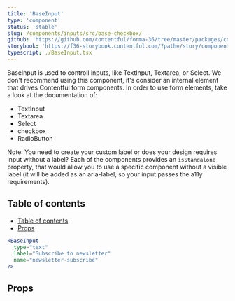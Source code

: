 ```yaml
---
title: 'BaseInput'
type: 'component'
status: 'stable'
slug: /components/inputs/src/base-checkbox/
github: 'https://github.com/contentful/forma-36/tree/master/packages/components/inputs/src/base-checkbox'
storybook: 'https://f36-storybook.contentful.com/?path=/story/components-BaseInput--overview'
typescript: ./BaseInput.tsx
---
```


BaseInput is used to controll inputs, like TextInput, Textarea, or Select. We don't recommend using this component, it's consider an internal element that drives Contentful form components.
In order to use form elements, take a look at the documentation of:

- TextInput
- Textarea
- Select
- checkbox
- RadioButton

Note: You need to create your custom label or does your design requires input without a label? Each of the components provides an `isStandalone` property, that would allow you to use a specific component without a visible label (it will be added as an aria-label, so your input passes the a11y requirements).

## Table of contents

- [Table of contents](#table-of-contents)
- [Props](#props)

```jsx
<BaseInput
  type="text"
  label="Subscribe to newsletter"
  name="newsletter-subscribe"
/>
```

## Props


<Props of="BaseInput" />
